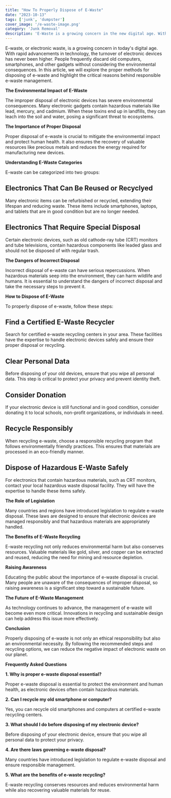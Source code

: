 ```yaml
---
title: "How To Properly Dispose of E-Waste"
date: "2023-10-13"
tags: ['junk', 'dumpster']
cover_image: '/e-waste-image.png'
category: 'Junk Removal'
description: 'E-Waste is a growing concern in the new digital age. With rapid advancements in technology, the turnover of electronic devices has never been higher...'
---
```


E-waste, or electronic waste, is a growing concern in today's digital age. With rapid advancements in technology, the turnover of electronic devices has never been higher. People frequently discard old computers, smartphones, and other gadgets without considering the environmental consequences. In this article, we will explore the proper methods for disposing of e-waste and highlight the critical reasons behind responsible e-waste management.

<CustomImage src="https://raw.githubusercontent.com/bwestwood11/junk-removal-blog/main/images/computer-waste.png" alt='computer parts waste and how to propely remove e-waste' priority />

**The Environmental Impact of E-Waste**

The improper disposal of electronic devices has severe environmental consequences. Many electronic gadgets contain hazardous materials like lead, mercury, and cadmium. When these toxins end up in landfills, they can leach into the soil and water, posing a significant threat to ecosystems.

<CustomImage src="https://raw.githubusercontent.com/bwestwood11/junk-removal-blog/main/images/environment-affect.png" alt='recycling e-waste properly' priority />

**The Importance of Proper Disposal** 

Proper disposal of e-waste is crucial to mitigate the environmental impact and protect human health. It also ensures the recovery of valuable resources like precious metals and reduces the energy required for manufacturing new devices.

**Understanding E-Waste Categories**

E-waste can be categorized into two groups:

## **Electronics That Can Be Reused or Recyclyed**

Many electronic items can be refurbished or recycled, extending their lifespan and reducing waste. These items include smartphones, laptops, and tablets that are in good condition but are no longer needed.

## **Electronics That Require Special Disposal**

Certain electronic devices, such as old cathode-ray tube (CRT) monitors and tube televisions, contain hazardous components like leaded glass and should not be disposed of with regular trash.

<CustomImage src="https://raw.githubusercontent.com/bwestwood11/junk-removal-blog/main/images/tube-tv.png" alt='tube tvs need proper disposal' priority />

**The Dangers of Incorrect Disposal**

Incorrect disposal of e-waste can have serious repercussions. When hazardous materials seep into the environment, they can harm wildlife and humans. It is essential to understand the dangers of incorrect disposal and take the necessary steps to prevent it.

**How to Dispose of E-Waste**

To properly dispose of e-waste, follow these steps:

## **Find a Certified E-Waste Recycler**

Search for certified e-waste recycling centers in your area. These facilities have the expertise to handle electronic devices safely and ensure their proper disposal or recycling.

## **Clear Personal Data**

Before disposing of your old devices, ensure that you wipe all personal data. This step is critical to protect your privacy and prevent identity theft.

<CustomImage src="https://raw.githubusercontent.com/bwestwood11/junk-removal-blog/main/images/remove-sim.png" alt='remove sim to protect yourself from theft' priority />

## **Consider Donation**

If your electronic device is still functional and in good condition, consider donating it to local schools, non-profit organizations, or individuals in need.

## **Recycle Responsibly**

When recycling e-waste, choose a responsible recycling program that follows environmentally friendly practices. This ensures that materials are processed in an eco-friendly manner.

## **Dispose of Hazardous E-Waste Safely**

For electronics that contain hazardous materials, such as CRT monitors, contact your local hazardous waste disposal facility. They will have the expertise to handle these items safely.

**The Role of Legislation**

Many countries and regions have introduced legislation to regulate e-waste disposal. These laws are designed to ensure that electronic devices are managed responsibly and that hazardous materials are appropriately handled.

**The Benefits of E-Waste Recycling**

E-waste recycling not only reduces environmental harm but also conserves resources. Valuable materials like gold, silver, and copper can be extracted and reused, reducing the need for mining and resource depletion.

**Raising Awareness**

Educating the public about the importance of e-waste disposal is crucial. Many people are unaware of the consequences of improper disposal, so raising awareness is a significant step toward a sustainable future.

**The Future of E-Waste Management**

As technology continues to advance, the management of e-waste will become even more critical. Innovations in recycling and sustainable design can help address this issue more effectively.

<CustomImage src="https://raw.githubusercontent.com/bwestwood11/junk-removal-blog/main/images/e-waste-image.png" alt='remove sim to protect yourself from theft' priority />

**Conclusion**

Properly disposing of e-waste is not only an ethical responsibility but also an environmental necessity. By following the recommended steps and recycling options, we can reduce the negative impact of electronic waste on our planet.

**Frequently Asked Questions**

**1. Why is proper e-waste disposal essential?**

Proper e-waste disposal is essential to protect the environment and human health, as electronic devices often contain hazardous materials.

**2. Can I recycle my old smartphone or computer?**

Yes, you can recycle old smartphones and computers at certified e-waste recycling centers.

**3. What should I do before disposing of my electronic device?**

Before disposing of your electronic device, ensure that you wipe all personal data to protect your privacy.

**4. Are there laws governing e-waste disposal?**

Many countries have introduced legislation to regulate e-waste disposal and ensure responsible management.

**5. What are the benefits of e-waste recycling?**

E-waste recycling conserves resources and reduces environmental harm while also recovering valuable materials for reuse.


